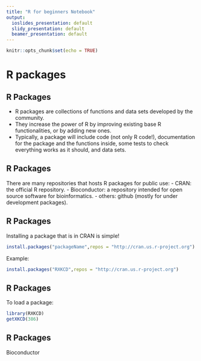 ```yaml
---
title: "R for beginners Notebook"
output:
  ioslides_presentation: default
  slidy_presentation: default
  beamer_presentation: default
---
```


```r
knitr::opts_chunk$set(echo = TRUE)
```


# R packages

## R Packages

- R packages are collections of functions and data sets developed by the community.
- They increase the power of R by improving existing base R functionalities, or by adding new ones. 
- Typically, a package will include code (not only R code!), documentation for the package and the functions inside, some tests to check everything works as it should, and data sets.


## R Packages

There are many repositories that hosts R packages for public use:
- CRAN: the official R repository.
- Bioconductor: a repository intended for open source software for bioinformatics.
- others: github (mostly for under development packages).

## R Packages

Installing a package that is in CRAN is simple!

```r
install.packages("packageName",repos = "http://cran.us.r-project.org")
```
Example:
```r
install.packages("RXKCD",repos = "http://cran.us.r-project.org")
```

## R Packages

To load a package:
```r
library(RXKCD)
getXKCD(386)
```


## R Packages

Bioconductor


